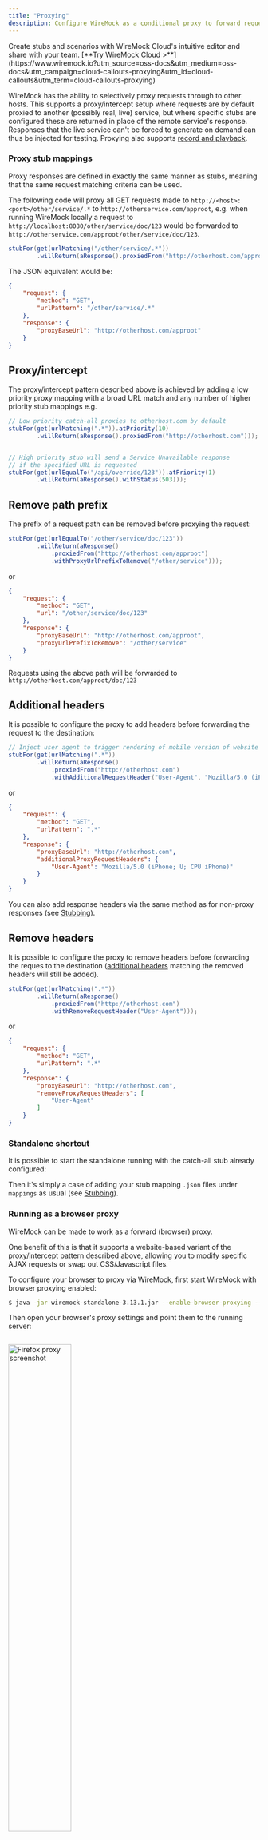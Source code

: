 ```yaml
---
title: "Proxying"
description: Configure WireMock as a conditional proxy to forward requests to real APIs, intercept and modify traffic, or use browser proxying for testing and recording.
---
```




<CloudCallout title="WireMock Cloud" icon="rocket">
    Create stubs and scenarios with WireMock Cloud's intuitive editor and share with your team.
    [**Try WireMock Cloud >**](https://www.wiremock.io?utm_source=oss-docs&utm_medium=oss-docs&utm_campaign=cloud-callouts-proxying&utm_id=cloud-callouts&utm_term=cloud-callouts-proxying)
</CloudCallout>

WireMock has the ability to selectively proxy requests through to
other hosts. This supports a proxy/intercept setup where requests are by
default proxied to another (possibly real, live) service, but where
specific stubs are configured these are returned in place of the remote
service's response. Responses that the live service can't be forced to
generate on demand can thus be injected for testing. Proxying also
supports [record and playback](../record-playback/).

### Proxy stub mappings

Proxy responses are defined in exactly the same manner as stubs, meaning
that the same request matching criteria can be used.

The following code will proxy all GET requests made to
`http://<host>:<port>/other/service/.*` to
`http://otherservice.com/approot`, e.g. when running WireMock locally a
request to `http://localhost:8080/other/service/doc/123` would be
forwarded to `http://otherservice.com/approot/other/service/doc/123`.

```java
stubFor(get(urlMatching("/other/service/.*"))
        .willReturn(aResponse().proxiedFrom("http://otherhost.com/approot")));
```

The JSON equivalent would be:

```json
{
    "request": {
        "method": "GET",
        "urlPattern": "/other/service/.*"
    },
    "response": {
        "proxyBaseUrl": "http://otherhost.com/approot"
    }
}
```

## Proxy/intercept

The proxy/intercept pattern described above is achieved by adding a low
priority proxy mapping with a broad URL match and any number of higher
priority stub mappings e.g.

```java
// Low priority catch-all proxies to otherhost.com by default
stubFor(get(urlMatching(".*")).atPriority(10)
        .willReturn(aResponse().proxiedFrom("http://otherhost.com")));


// High priority stub will send a Service Unavailable response
// if the specified URL is requested
stubFor(get(urlEqualTo("/api/override/123")).atPriority(1)
        .willReturn(aResponse().withStatus(503)));
```

## Remove path prefix

The prefix of a request path can be removed before proxying the request:

```java
stubFor(get(urlEqualTo("/other/service/doc/123"))
        .willReturn(aResponse()
            .proxiedFrom("http://otherhost.com/approot")
            .withProxyUrlPrefixToRemove("/other/service")));
```

or

```json
{
    "request": {
        "method": "GET",
        "url": "/other/service/doc/123"
    },
    "response": {
        "proxyBaseUrl": "http://otherhost.com/approot",
        "proxyUrlPrefixToRemove": "/other/service"
    }
}
```

Requests using the above path will be forwarded
to `http://otherhost.com/approot/doc/123`

## Additional headers

It is possible to configure the proxy to add headers before forwarding
the request to the destination:

```java
// Inject user agent to trigger rendering of mobile version of website
stubFor(get(urlMatching(".*"))
        .willReturn(aResponse()
            .proxiedFrom("http://otherhost.com")
            .withAdditionalRequestHeader("User-Agent", "Mozilla/5.0 (iPhone; U; CPU iPhone)")));
```

or

```json
{
    "request": {
        "method": "GET",
        "urlPattern": ".*"
    },
    "response": {
        "proxyBaseUrl": "http://otherhost.com",
        "additionalProxyRequestHeaders": {
            "User-Agent": "Mozilla/5.0 (iPhone; U; CPU iPhone)"
        }
    }
}
```

You can also add response headers via the same method as for non-proxy responses (see [Stubbing](../stubbing/)).

## Remove headers

It is possible to configure the proxy to remove headers before forwarding the reques to the destination
([additional headers](#additional-headers) matching the removed headers will still be added).

```java
stubFor(get(urlMatching(".*"))
        .willReturn(aResponse()
            .proxiedFrom("http://otherhost.com")
            .withRemoveRequestHeader("User-Agent")));
```

or

```json
{
    "request": {
        "method": "GET",
        "urlPattern": ".*"
    },
    "response": {
        "proxyBaseUrl": "http://otherhost.com",
        "removeProxyRequestHeaders": [
            "User-Agent"
        ]
    }
}
```

### Standalone shortcut

It is possible to start the standalone running with the catch-all stub
already configured:

Then it's simply a case of adding your stub mapping `.json` files under `mappings` as usual (see [Stubbing](../stubbing/)).

### Running as a browser proxy

WireMock can be made to work as a forward (browser) proxy.

One benefit of this is that it supports a website-based variant of the proxy/intercept pattern described above, allowing
you to modify specific AJAX requests or swap out CSS/Javascript files.

To configure your browser to proxy via WireMock, first start WireMock with browser proxying enabled:

```bash
$ java -jar wiremock-standalone-3.13.1.jar --enable-browser-proxying --port 9999
```

Then open your browser's proxy settings and point them to the running server:

<img src="../../assets/images/firefox-proxy-screenshot.png" alt="Firefox proxy screenshot" style="width: 50%; height: auto; margin-top: 1em;"/>

After that, you can configure stubs as described in [Running Standalone](../standalone/java-jar/#configuring-wiremock-using-the-java-client) and then browse to a website. Any resources fetched whose requests are matched by stubs you have configured will be overridden by the stub's response.

So for instance, say you're visiting
a web page that fetches a user profile via an AJAX call to `/users/12345.json` and you wanted to test how it responded to a server unavailable response. You could create a stub like this and the response from the server would be swapped for a 503 response:

```java
stubFor(get(urlEqualTo("/users/12345.json"))
  .willReturn(aResponse()
  .withStatus(503)));
```

Also, we can enable/disable pass through unmatched requests to the target indicated by the original requests by enabling/disabling proxyPassThrough flag. By default, flag is set to true. 

This flag can be enabled/disabled at startup either by passing CLI option while running jar as described in [Running Standalone](../standalone/java-jar/#command-line-options) or by passing as options in Java client as shown below.

```java
WireMockServer wireMockServer = new WireMockServer(options().proxyPassThrough(false));
```

We can also update this flag without WireMock restart either by using Admin API as described in [API section](../standalone/admin-api-reference/) if we are running as standalone or by updating the global settings in Java client.

Json payload to update via admin API
```json
{
  ...
  "proxyPassThrough": false
}
```

```java
WireMock.updateSettings(WireMock.getSettings().copy().proxyPassThrough(false).build());
```

#### Browser proxying of HTTPS

WireMock allows forward proxying, stubbing & recording of HTTPS traffic.

This happens automatically when browser proxying is enabled.

_We strongly recommend using WireMock over HTTP to proxy HTTPS_; there are no associated security concerns, and proxying HTTPS over HTTPS is poorly supported by many clients.

Note that when clients / operating systems distinguish between HTTP & HTTPS proxies they are often referring to the scheme of the target server, not the scheme the proxy server is listening on.

##### Getting your client to trust the certificate presented by WireMock

Normally when proxying HTTPS the proxy creates a TCP tunnel between the client and the target server, so the HTTPS session is between the client and the target server.
While the proxy passes the bytes back and forward, it cannot understand them because there is end-to-end encryption between the client and the target.

WireMock needs to decrypt the traffic in order to record or replace it with stubs.
Consequently, there have to be two separate HTTPS sessions - one between WireMock and the target server, and one between the client and WireMock.
This means that when you request https://www.example.com proxied via WireMock the HTTPS certificate will be presented by WireMock, not www.example.com.
Inevitably it cannot be trusted by default - otherwise no internet traffic would be secure.

WireMock uses a root Certificate Authority private key to sign a certificate for each host that it proxies.
By default, WireMock will use a CA key store at `$HOME/.wiremock/ca-keystore.jks`.
If this key store does not exist, WireMock will generate it with a new secure private key which should be entirely private to the system on which WireMock is running.
You can provide a key store containing such a private key & certificate yourself using the `--ca-keystore`, `--ca-keystore-password` & `--ca-keystore-type` options.

> See [this script](https://github.com/tomakehurst/wiremock/blob/master/scripts/create-ca-keystore.sh)
> for an example of how to build a key & valid self-signed root certificate called
> ca-cert.crt already imported into a keystore called ca-cert.jks.

This CA certificate can be downloaded from WireMock: [http://localhost:8080/\_\_admin/certs/wiremock-ca.crt](http://localhost:8080/__admin/certs/wiremock-ca.crt).
There's a link to the certificate on the recorder UI page at [http://localhost:8080/\_\_admin/recorder](http://localhost:8080/__admin/recorder).
Trusting this certificate will trust all certificates generated by it, allowing you to browse without client warnings.

> On OS/X a certificate can be trusted by dragging ca-cert.crt onto Keychain Access,
> double clicking on the certificate and setting SSL to "always trust".

A few caveats:

-   This depends on internal sun classes; it works with OpenJDK 1.8 -> 14, but may
    stop working in future versions or on other runtimes
-   It's your responsibility to keep the private key & keystore secure - if you
    add it to your trusted certs then anyone getting hold of it could potentially
    get access to any service you use on the web.

##### Trusting targets with invalid HTTPS certificates

For convenience when acting as a _reverse_ proxy WireMock ignores HTTPS certificate problems from the target such as untrusted certificates or incorrect hostnames on the certificate.
When browser proxying, however, it is normal to proxy all traffic, often for the entire operating system.
This would present a substantial security risk, so by default WireMock will verify the target certificates when browser proxying.
You can trust specific hosts as follows:

```bash
$ java -jar wiremock-standalone-3.13.1.jar --enable-browser-proxying --trust-proxy-target localhost --trust-proxy-target dev.mycorp.com
```

or if you're not interested in security you can trust all hosts:

```bash
$ java -jar wiremock-standalone-3.13.1.jar --enable-browser-proxying --trust-all-proxy-targets
```

Additional trusted public certificates can also be added to the keystore
specified via the `--https-truststore`, and WireMock will then trust them without
needing the `--trust-proxy-target` parameter (so long as they match the
requested host).

##### Proxying HTTPS on the HTTPS endpoint

The only use case we can think of for this is if you are using WireMock to test
a generic HTTPS client, and want that HTTPS client to support proxying HTTPS over
HTTPS. It has several problems. However, if you really must, there is limited support
for doing so.

Please be aware that many clients do not work very well with this
configuration. For instance:

Postman seems not to cope with an HTTPS proxy even to proxy HTTP traffic.

Older versions of curl fail trying to do the CONNECT call because they try to do so
over HTTP/2 (newer versions only offer HTTP/1.1 for the CONNECT call). At time
of writing it works using `curl 7.64.1 (x86_64-apple-darwin19.0) libcurl/7.64.1 (SecureTransport) LibreSSL/2.8.3 zlib/1.2.11 nghttp2/1.39.2` as so:

```bash
curl --proxy-insecure -x https://localhost:8443 -k 'https://www.example.com/'
```

You can force HTTP/1.1 in curl as so:

```bash
curl --http1.1 --proxy-insecure -x https://localhost:8443 -k 'https://www.example.com/'
```

Please check your client's behaviour proxying via another https proxy such as
https://hub.docker.com/r/wernight/spdyproxy to see if it is a client problem before asking for help:

```bash
docker run --rm -it -p 44300:44300 wernight/spdyproxy
curl --proxy-insecure -x https://localhost:44300 -k 'https://www.example.com/'
```

##### Security concerns

Acting as a man in the middle for HTTPS traffic has to be done at your own risk.
Whilst best efforts have been taken to reduce your risk, you should be aware you are granting WireMock unencrypted access to all HTTPS traffic proxied via WireMock,
and that as part of its normal operation WireMock may store that traffic, in memory or on the file system, or print it to the console.
If you choose to trust the root CA certificate WireMock is using, or you choose to bypass HTTPS verification for some or all target servers,
you should understand the risk involved.

### Proxying via another proxy server

If you're inside a network that only permits HTTP traffic out to the
internet via an opaque proxy you might wish to set up proxy mappings
that route via this server. This can be configured programmatically by
passing a configuration object to the constructor of `WireMockServer` or
the JUnit rules like this:

```java
WireMockServer wireMockServer = new WireMockServer(options()
  .proxyVia("proxy.mycorp.com", 8080)
);
```

### Proxying to a target server that requires client certificate authentication

WireMock's proxy client will send a client certificate if the target
service requires it and a trust store containing the certificate is
configured:

```java
@Rule
public WireMockRule wireMockRule = new WireMockRule(wireMockConfig()
    .trustStorePath("/path/to/truststore.jks")
    .trustStorePassword("mostsecret")); // Defaults to "password" if omitted
```

See [Running as a Standalone Process](../standalone/) for command line equivalent.
